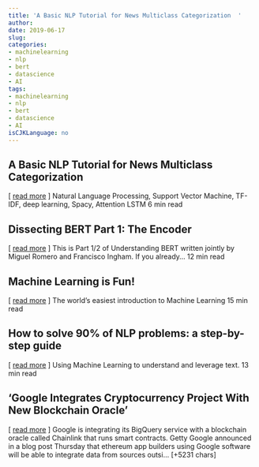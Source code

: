 ```yaml
---
title: 'A Basic NLP Tutorial for News Multiclass Categorization  ' 
author: 
date: 2019-06-17
slug: 
categories: 
- machinelearning
- nlp
- bert
- datascience
- AI
tags: 
- machinelearning
- nlp
- bert
- datascience
- AI
isCJKLanguage: no 
---
```


## A Basic NLP Tutorial for News Multiclass Categorization   
[ <a href="https://medium.com/@armandj.olivares/a-basic-nlp-tutorial-for-news-multiclass-categorization-82afa6d46aa5" target="_blank">read more</a> ] 
  Natural Language Processing, Support Vector Machine, TF- IDF, deep learning, Spacy, Attention LSTM 6 min read 




## Dissecting BERT Part 1: The Encoder   
[ <a href="https://medium.com/@mromerocalvo/dissecting-bert-part-1-the-encoder-d3c3d495cdb3" target="_blank">read more</a> ] 
  This is Part 1/2 of Understanding BERT written jointly by Miguel Romero and Francisco Ingham. If you already… 12 min read 




## Machine Learning is Fun!   
[ <a href="https://medium.com/@ageitgey/machine-learning-is-fun-80ea3ec3c471" target="_blank">read more</a> ] 
  The world's easiest introduction to Machine Learning 15 min read 




## How to solve 90% of NLP problems: a step-by-step guide   
[ <a href="https://medium.com/@emmanuelameisen/how-to-solve-90-of-nlp-problems-a-step-by-step-guide-fda605278e4e" target="_blank">read more</a> ] 
  Using Machine Learning to understand and leverage text. 13 min read 




## 'Google Integrates Cryptocurrency Project With New Blockchain Oracle' 
 [ <a href="https://www.forbes.com/sites/hanktucker/2019/06/13/google-integrates-cryptocurrency-project-with-new-blockchain-oracle/" target="_blank">read more</a> ]
Google is integrating its BigQuery service with a blockchain oracle called Chainlink that runs smart contracts.
Getty
Google announced in a blog post Thursday that ethereum app builders using Google software will be able to integrate data from sources outsi… [+5231 chars] 


